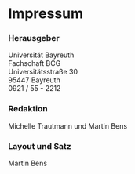 # Impressum {#impressum}

### Herausgeber {-}

Universität Bayreuth<br>
Fachschaft BCG<br>
Universitätsstraße 30<br>
95447 Bayreuth<br>
0921 / 55 - 2212

### Redaktion {-}

Michelle Trautmann und Martin Bens

### Layout und Satz {-}

Martin Bens